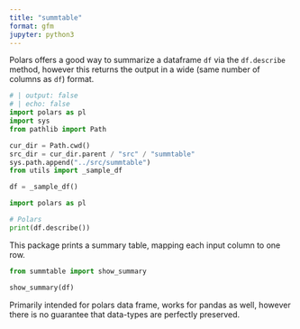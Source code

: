 ```yaml
---
title: "summtable"
format: gfm
jupyter: python3
---
```


Polars offers a good way to summarize a dataframe ``df`` via the ``df.describe`` method, however this returns the output in a wide (same number of columns as ``df``) format.  

```python
# | output: false
# | echo: false
import polars as pl
import sys
from pathlib import Path

cur_dir = Path.cwd()
src_dir = cur_dir.parent / "src" / "summtable"
sys.path.append("../src/summtable")
from utils import _sample_df

df = _sample_df()
```

```python
import polars as pl

# Polars
print(df.describe())
```

This package prints a summary table, mapping each input column to one row. 

```python
from summtable import show_summary

show_summary(df)
```

Primarily intended for polars data frame, works for pandas as well, however there is no guarantee that data-types are perfectly preserved.